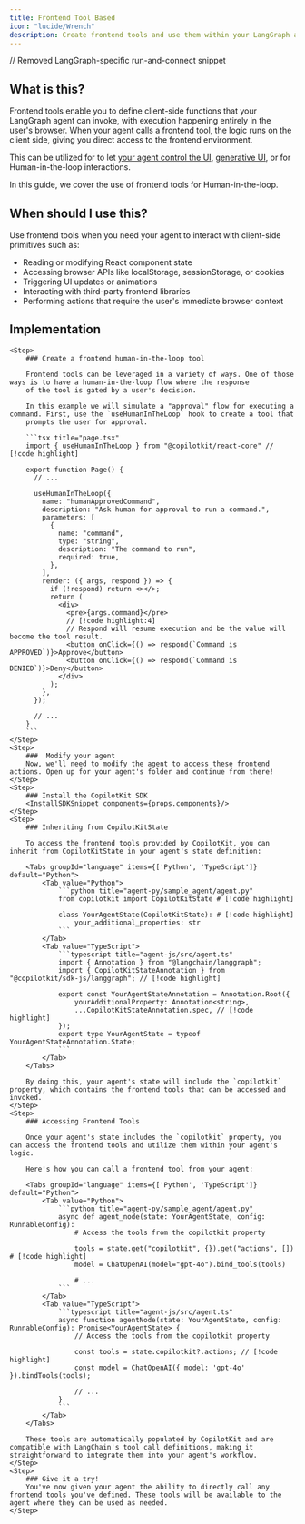 ```yaml
---
title: Frontend Tool Based
icon: "lucide/Wrench"
description: Create frontend tools and use them within your LangGraph agent.
---
```

// Removed LangGraph-specific run-and-connect snippet

<IframeSwitcher
  id="frontend-tools-example"
  exampleUrl="https://feature-viewer.copilotkit.ai/langgraph/feature/agentic_chat?sidebar=false&chatDefaultOpen=false"
  codeUrl="https://feature-viewer.copilotkit.ai/langgraph/feature/agentic_chat?view=code&sidebar=false&codeLayout=tabs"
  exampleLabel="Demo"
  codeLabel="Code"
  height="700px"
/>

## What is this?
Frontend tools enable you to define client-side functions that your LangGraph agent can invoke, with execution happening entirely in the user's browser. When your agent calls a frontend tool,
the logic runs on the client side, giving you direct access to the frontend environment.

This can be utilized for to let [your agent control the UI](/langgraph/frontend-actions), [generative UI](/langgraph/generative-ui/frontend-tools), or for Human-in-the-loop interactions.

In this guide, we cover the use of frontend tools for Human-in-the-loop.

## When should I use this?
Use frontend tools when you need your agent to interact with client-side primitives such as:
- Reading or modifying React component state
- Accessing browser APIs like localStorage, sessionStorage, or cookies
- Triggering UI updates or animations
- Interacting with third-party frontend libraries
- Performing actions that require the user's immediate browser context

## Implementation

<Steps>
    

    <Step>
        ### Create a frontend human-in-the-loop tool

        Frontend tools can be leveraged in a variety of ways. One of those ways is to have a human-in-the-loop flow where the response
        of the tool is gated by a user's decision.

        In this example we will simulate a "approval" flow for executing a command. First, use the `useHumanInTheLoop` hook to create a tool that
        prompts the user for approval.

        ```tsx title="page.tsx"
        import { useHumanInTheLoop } from "@copilotkit/react-core" // [!code highlight]

        export function Page() {
          // ...

          useHumanInTheLoop({
            name: "humanApprovedCommand",
            description: "Ask human for approval to run a command.",
            parameters: [
              {
                name: "command",
                type: "string",
                description: "The command to run",
                required: true,
              },
            ],
            render: ({ args, respond }) => {
              if (!respond) return <></>;
              return (
                <div>
                  <pre>{args.command}</pre>
                  // [!code highlight:4]
                  // Respond will resume execution and be the value will become the tool result.
                  <button onClick={() => respond(`Command is APPROVED`)}>Approve</button>
                  <button onClick={() => respond(`Command is DENIED`)}>Deny</button>
                </div>
              );
            },
          });

          // ...
        }
        ```
    </Step>
    <Step>
        ###  Modify your agent
        Now, we'll need to modify the agent to access these frontend actions. Open up for your agent's folder and continue from there!
    </Step>
    <Step>
        ### Install the CopilotKit SDK
        <InstallSDKSnippet components={props.components}/>
    </Step>
    <Step>
        ### Inheriting from CopilotKitState

        To access the frontend tools provided by CopilotKit, you can inherit from CopilotKitState in your agent's state definition:

        <Tabs groupId="language" items={['Python', 'TypeScript']} default="Python">
            <Tab value="Python">
                ```python title="agent-py/sample_agent/agent.py"
                from copilotkit import CopilotKitState # [!code highlight]

                class YourAgentState(CopilotKitState): # [!code highlight]
                    your_additional_properties: str
                ```
            </Tab>
            <Tab value="TypeScript">
                ```typescript title="agent-js/src/agent.ts"
                import { Annotation } from "@langchain/langgraph";
                import { CopilotKitStateAnnotation } from "@copilotkit/sdk-js/langgraph"; // [!code highlight]

                export const YourAgentStateAnnotation = Annotation.Root({
                    yourAdditionalProperty: Annotation<string>,
                    ...CopilotKitStateAnnotation.spec, // [!code highlight]
                });
                export type YourAgentState = typeof YourAgentStateAnnotation.State;
                ```
            </Tab>
        </Tabs>

        By doing this, your agent's state will include the `copilotkit` property, which contains the frontend tools that can be accessed and invoked.
    </Step>
    <Step>
        ### Accessing Frontend Tools

        Once your agent's state includes the `copilotkit` property, you can access the frontend tools and utilize them within your agent's logic.

        Here's how you can call a frontend tool from your agent:

        <Tabs groupId="language" items={['Python', 'TypeScript']} default="Python">
            <Tab value="Python">
                ```python title="agent-py/sample_agent/agent.py"
                async def agent_node(state: YourAgentState, config: RunnableConfig):
                    # Access the tools from the copilotkit property

                    tools = state.get("copilotkit", {}).get("actions", []) # [!code highlight]
                    model = ChatOpenAI(model="gpt-4o").bind_tools(tools)

                    # ...
                ```
            </Tab>
            <Tab value="TypeScript">
                ```typescript title="agent-js/src/agent.ts"
                async function agentNode(state: YourAgentState, config: RunnableConfig): Promise<YourAgentState> {
                    // Access the tools from the copilotkit property

                    const tools = state.copilotkit?.actions; // [!code highlight]
                    const model = ChatOpenAI({ model: 'gpt-4o' }).bindTools(tools);

                    // ...
                }
                ```
            </Tab>
        </Tabs>

        These tools are automatically populated by CopilotKit and are compatible with LangChain's tool call definitions, making it straightforward to integrate them into your agent's workflow.
    </Step>
    <Step>
        ### Give it a try!
        You've now given your agent the ability to directly call any frontend tools you've defined. These tools will be available to the agent where they can be used as needed.
    </Step>
</Steps>
